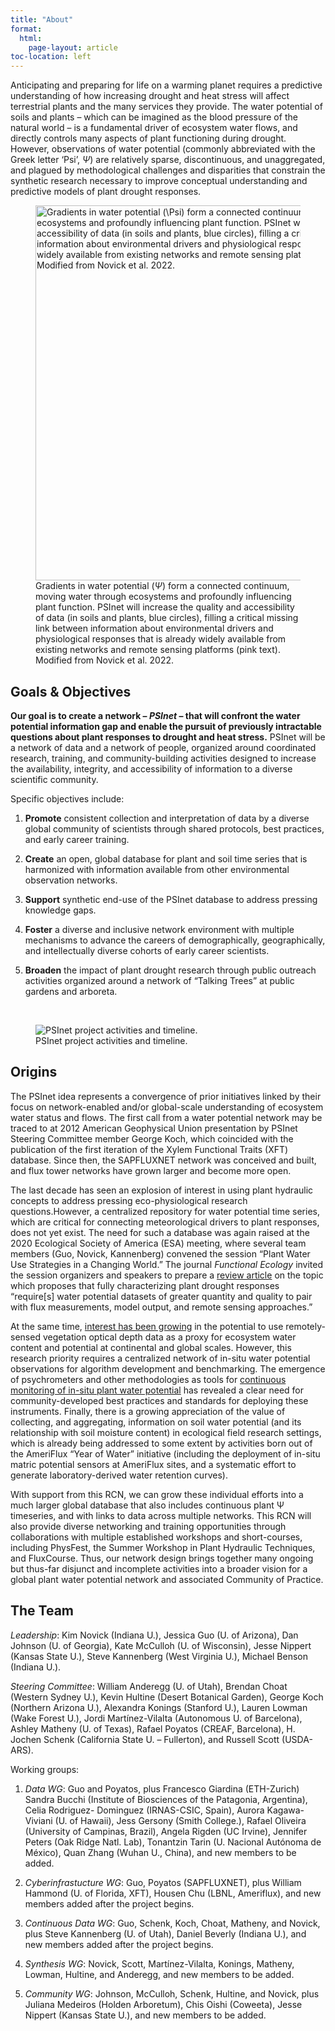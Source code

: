 ```yaml
---
title: "About"
format: 
  html: 
    page-layout: article
toc-location: left
---
```


Anticipating and preparing for life on a warming planet requires a predictive understanding of how increasing drought and heat stress will affect terrestrial plants and the many services they provide. The water potential of soils and plants -- which can be imagined as the blood pressure of the natural world -- is a fundamental driver of ecosystem water flows, and directly controls many aspects of plant functioning during drought. However, observations of water potential (commonly abbreviated with the Greek letter 'Psi', $\Psi$) are relatively sparse, discontinuous, and unaggregated, and plagued by methodological challenges and disparities that constrain the synthetic research necessary to improve conceptual understanding and predictive models of plant drought responses.

![Gradients in water potential ($\Psi$) form a connected continuum, moving water through ecosystems and profoundly influencing plant function. PSInet will increase the quality and accessibility of data (in soils and plants, blue circles), filling a critical missing link between information about environmental drivers and physiological responses that is already widely available from existing networks and remote sensing platforms (pink text). Modified from Novick et al. 2022.](networks.png){#fig-1 width="600" fig-align="center"}

## Goals & Objectives

<b>Our goal is to create a network -- <i>PSInet</i> -- that will confront the water potential information gap and enable the pursuit of previously intractable questions about plant responses to drought and heat stress.</b> PSInet will be a network of data and a network of people, organized around coordinated research, training, and community-building activities designed to increase the availability, integrity, and accessibility of information to a diverse scientific community.

Specific objectives include:

1.  <b>Promote</b> consistent collection and interpretation of data by a diverse global community of scientists through shared protocols, best practices, and early career training.

2.  <b>Create</b> an open, global database for plant and soil time series that is harmonized with information available from other environmental observation networks.

3.  <b>Support</b> synthetic end-use of the PSInet database to address pressing knowledge gaps.

4.  <b>Foster</b> a diverse and inclusive network environment with multiple mechanisms to advance the careers of demographically, geographically, and intellectually diverse cohorts of early career scientists.

5.  <b>Broaden</b> the impact of plant drought research through public outreach activities organized around a network of "Talking Trees" at public gardens and arboreta.

<br>

![PSInet project activities and timeline.](timeline.png){#fig-2 fig-align="center"}

## Origins

The PSInet idea represents a convergence of prior initiatives linked by their focus on network-enabled and/or global-scale understanding of ecosystem water status and flows. The first call from a water potential network may be traced to at 2012 American Geophysical Union presentation by PSInet Steering Committee member George Koch, which coincided with the publication of the first iteration of the Xylem Functional Traits (XFT) database. Since then, the SAPFLUXNET network was conceived and built, and flux tower networks have grown larger and become more open.

The last decade has seen an explosion of interest in using plant hydraulic concepts to address pressing eco-physiological research questions.However, a centralized repository for water potential time series, which are critical for connecting meteorological drivers to plant responses, does not yet exist. The need for such a database was again raised at the 2020 Ecological Society of America (ESA) meeting, where several team members (Guo, Novick, Kannenberg) convened the session "Plant Water Use Strategies in a Changing World." The journal <i>Functional Ecology</i> invited the session organizers and speakers to prepare a [review article](https://besjournals.onlinelibrary.wiley.com/doi/full/10.1111/1365-2435.13945) on the topic which proposes that fully characterizing plant drought responses "require\[s\] water potential datasets of greater quantity and quality to pair with flux measurements, model output, and remote sensing approaches."

At the same time, [interest has been growing](https://onlinelibrary.wiley.com/doi/full/10.1111/gcb.15872) in the potential to use remotely-sensed vegetation optical depth data as a proxy for ecosystem water content and potential at continental and global scales. However, this research priority requires a centralized network of in-situ water potential observations for algorithm development and benchmarking. The emergence of psychrometers and other methodologies as tools for [continuous monitoring of in-situ plant water potential](https://nph.onlinelibrary.wiley.com/doi/full/10.1111/nph.16196) has revealed a clear need for community-developed best practices and standards for deploying these instruments. Finally, there is a growing appreciation of the value of collecting, and aggregating, information on soil water potential (and its relationship with soil moisture content) in ecological field research settings, which is already being addressed to some extent by activities born out of the AmeriFlux "Year of Water" initiative (including the deployment of in-situ matric potential sensors at AmeriFlux sites, and a systematic effort to generate laboratory-derived water retention curves).

With support from this RCN, we can grow these individual efforts into a much larger global database that also includes continuous plant Ψ timeseries, and with links to data across multiple networks. This RCN will also provide diverse networking and training opportunities through collaborations with multiple established workshops and short-courses, including PhysFest, the Summer Workshop in Plant Hydraulic Techniques, and FluxCourse. Thus, our network design brings together many ongoing but thus-far disjunct and incomplete activities into a broader vision for a global plant water potential network and associated Community of Practice.

## The Team

<i>Leadership</i>: Kim Novick (Indiana U.), Jessica Guo (U. of Arizona), Dan Johnson (U. of Georgia), Kate McCulloh (U. of Wisconsin), Jesse Nippert (Kansas State U.), Steve Kannenberg (West Virginia U.), Michael Benson (Indiana U.).

<i>Steering Committee</i>: William Anderegg (U. of Utah), Brendan Choat (Western Sydney U.), Kevin Hultine (Desert Botanical Garden), George Koch (Northern Arizona U.), Alexandra Konings (Stanford U.), Lauren Lowman (Wake Forest U.), Jordi Martínez-Vilalta (Autonomous U. of Barcelona), Ashley Matheny (U. of Texas), Rafael Poyatos (CREAF, Barcelona), H. Jochen Schenk (California State U. -- Fullerton), and Russell Scott (USDA-ARS).

Working groups:

1.  <i>Data WG</i>: Guo and Poyatos, plus Francesco Giardina (ETH-Zurich) Sandra Bucchi (Institute of Biosciences of the Patagonia, Argentina), Celia Rodriguez- Dominguez (IRNAS-CSIC, Spain), Aurora Kagawa-Viviani (U. of Hawaii), Jess Gersony (Smith College.), Rafael Oliveira (University of Campinas, Brazil), Angela Rigden (UC Irvine), Jennifer Peters (Oak Ridge Natl. Lab), Tonantzin Tarin (U. Nacional Autónoma de México), Quan Zhang (Wuhan U., China), and new members to be added.

2.  <i>Cyberinfrastucture WG</i>: Guo, Poyatos (SAPFLUXNET), plus William Hammond (U. of Florida, XFT), Housen Chu (LBNL, Ameriflux), and new members added after the project begins.

3.  <i>Continuous Data WG</i>: Guo, Schenk, Koch, Choat, Matheny, and Novick, plus Steve Kannenberg (U. of Utah), Daniel Beverly (Indiana U.), and new members added after the project begins.

4.  <i>Synthesis WG</i>: Novick, Scott, Martínez-Vilalta, Konings, Matheny, Lowman, Hultine, and Anderegg, and new members to be added.

5.  <i>Community WG</i>: Johnson, McCulloh, Schenk, Hultine, and Novick, plus Juliana Medeiros (Holden Arboretum), Chis Oishi (Coweeta), Jesse Nippert (Kansas State U.), and new members to be added.
